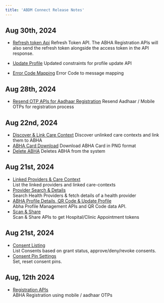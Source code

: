 ```yaml
---
title: 'ABDM Connect Release Notes'
---
```


## Aug 30th, 2024
- [Refresh token Api](/api-reference/authorization/refresh-token-api)
Refresh Token API.
The ABHA Registration APIs will also send the refresh token alongside the access token in the API response.

- [Update Profile](/api-reference/user-app/abdm-connect/profile/details/update-profile)
Updated constraints for profile update API

- [Error Code Mapping](/api-reference/user-app/abdm-connect/errors)
Error Code to message mapping

## Aug 28th, 2024
- [Resend OTP APIs for Aadhaar Registration](/api-reference/user-app/abdm-connect/aadhaar/mobile-resend)
Resend Aadhaar / Mobile OTPs for registration process

## Aug 22nd, 2024
- [Discover & Link Care Context](/api-reference/user-app/abdm-connect/care-contexts/discover/introduction)
Discover unlinked care contexts and link them to ABHA
- [ABHA Card Download](/api-reference/user-app/abdm-connect/profile/cards/abha-card)
Download ABHA Card in PNG format
- [Delete ABHA](/api-reference/user-app/abdm-connect/profile/details/delete)
Deletes ABHA from the system

## Aug 21st, 2024
- [Linked Providers & Care Context](/api-reference/user-app/abdm-connect/care-contexts/providers/providers)    
List the linked providers and linked care-contexts
- [Provider Search & Details](/api-reference/user-app/abdm-connect/providers/provider)    
Search Health Providers & fetch details of a health provider
- [ABHA Profile Details, QR Code & Update Profile](/api-reference/user-app/abdm-connect/profile/cards/qr-code)    
Abha Profile Management APIs and QR Code data API.
- [Scan & Share](/api-reference/user-app/abdm-connect/profile/scan-and-share/scanandshare)   
Scan & Share APIs to get Hospital/Clinic Appointment tokens


## Aug 21st, 2024
- [Consent Listing](/api-reference/user-app/abdm-connect/consents/list-requests)    
List Consents based on grant status, approve/deny/revoke consents.
- [Consent Pin Settings](/api-reference/user-app/abdm-connect/consents/pin/set)    
Set, reset consent pins.

## Aug, 12th 2024

- [Registration APIs](/api-reference/user-app/abdm-connect/aadhaar/initiate-registration)    
ABHA Registration using mobile / aadhaar OTPs


